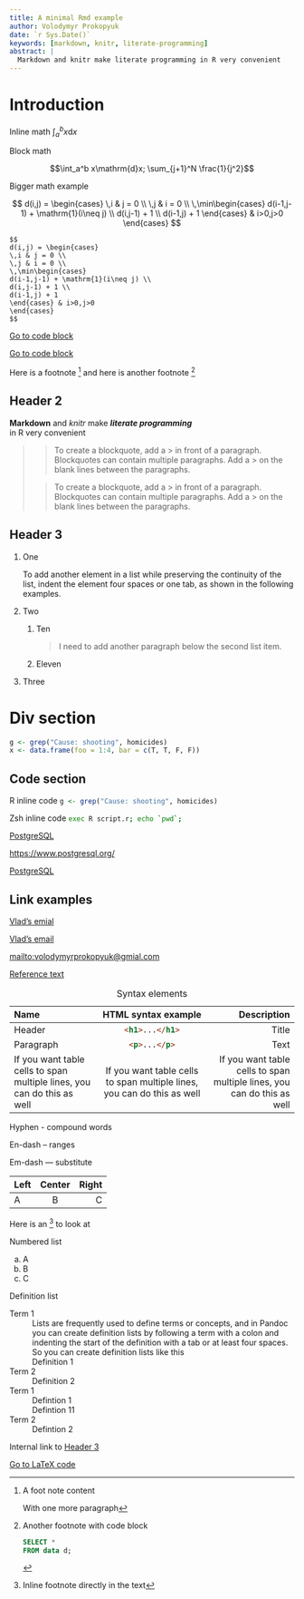 ```yaml
---
title: A minimal Rmd example
author: Volodymyr Prokopyuk
date: `r Sys.Date()`
keywords: [markdown, knitr, literate-programming]
abstract: |
  Markdown and knitr make literate programming in R very convenient
---
```


# Introduction{#into .heading-class}

Inline math $\int_a^b x\mathrm{d}x$

Block math

$$\int_a^b x\mathrm{d}x; \sum_{j+1}^N \frac{1}{j^2}$$

Bigger math example

$$
d(i,j) = \begin{cases}
\,i & j = 0 \\
\,j & i = 0 \\
\,\min\begin{cases}
d(i-1,j-1) + \mathrm{1}(i\neq j) \\
d(i,j-1) + 1 \\
d(i-1,j) + 1
\end{cases} & i>0,j>0
\end{cases}
$$

```.latex
$$
d(i,j) = \begin{cases}
\,i & j = 0 \\
\,j & i = 0 \\
\,\min\begin{cases}
d(i-1,j-1) + \mathrm{1}(i\neq j) \\
d(i,j-1) + 1 \\
d(i-1,j) + 1
\end{cases} & i>0,j>0
\end{cases}
$$
```

[Go to code block](#code-block)

[Go to code block]

Here is a footnote [^afootnote] and here is another footnote [^anotherf]

## Header 2

**Markdown** and *knitr* make ***literate programming***\
in R very convenient

> > To create a blockquote, add a > in front of a paragraph. Blockquotes can contain
    multiple paragraphs. Add a > on the blank lines between the paragraphs.
>
> > To create a blockquote, add a > in front of a paragraph. Blockquotes can contain
    multiple paragraphs. Add a > on the blank lines between the paragraphs.

## Header 3

1. One

   To add another element in a list while preserving the continuity of the list, indent
   the element four spaces or one tab, as shown in the following examples.

1. Two
    1. Ten

       > I need to add another paragraph below the second list item.

    1. Eleven
1. Three

# Div section

<div id="code-block"/>

```.r
g <- grep("Cause: shooting", homicides)
x <- data.frame(foo = 1:4, bar = c(T, T, F, F))
```

## Code section

R inline code `g <- grep("Cause: shooting", homicides)`{.r}

Zsh inline code ``exec R script.r; echo `pwd`;``{.zsh}

<!-- ![Face](/home/vlad/.face) -->

<!-- ![Face] -->

[Face]: /home/vlad/.face

[PostgreSQL](https://www.postgresql.org/)

<https://www.postgresql.org/>

[PostgreSQL]

## Link examples

[PostgreSQL]: https://www.postgresql.org/

[Vlad's emial](mailto:volodymyrprokopyuk@gmial.com)

[Vlad's email]

[Vlad's email]: mailto:volodymyrprokopyuk@gmial.com

<mailto:volodymyrprokopyuk@gmial.com>

[Go to code block]: #code-block

[Reference text][reference-label]

[reference-label]: https://www.postgresql.org/

Table: Syntax elements

Name | HTML syntax example | Description
:--- | :---: | ---:
Header | `<h1>...</h1>`{.html} | Title
Paragraph | `<p>...</p>`{.html} | Text
If you want table cells to span multiple lines, you can do this as well | If you want table cells to span multiple lines, you can do this as well | If you want table cells to span multiple lines, you can do this as well

Hyphen - compound words

En-dash -- ranges

Em-dash --- substitute

Left | Center  | Right
:--- | :---: | ---:
A | B | C

Here is an ^[Inline footnote directly in the text] to look at

[^afootnote]: A foot note content

    With one more paragraph

[^anotherf]: Another footnote with code block

    ```sql
    SELECT *
    FROM data d;
    ```

Numbered list

a. A
a. B
a. C

Definition list

Term 1
: Lists are frequently used to define terms or concepts, and in Pandoc you can create
  definition lists by following a term with a colon and indenting the start of the
  definition with a tab or at least four spaces. So you can create definition lists like
  this
: Definition 1

Term 2
: Definition 2

Term 1
: Defintion 1
: Defintion 11

Term 2
: Defintion 2

Internal link to [Header 3]

[Go to LaTeX code](#latex-code)
